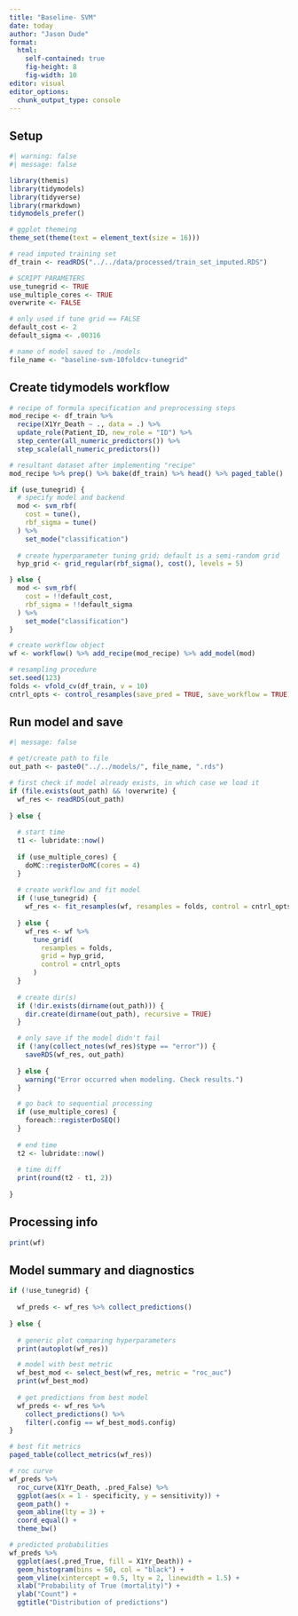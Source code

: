 ```yaml
---
title: "Baseline- SVM"
date: today
author: "Jason Dude"
format: 
  html:
    self-contained: true
    fig-height: 8
    fig-width: 10
editor: visual
editor_options: 
  chunk_output_type: console
---
```


## Setup

```r
#| warning: false
#| message: false

library(themis)
library(tidymodels)
library(tidyverse)
library(rmarkdown)
tidymodels_prefer()

# ggplot themeing
theme_set(theme(text = element_text(size = 16)))

# read imputed training set
df_train <- readRDS("../../data/processed/train_set_imputed.RDS")
```

```r
# SCRIPT PARAMETERS
use_tunegrid <- TRUE
use_multiple_cores <- TRUE
overwrite <- FALSE

# only used if tune grid == FALSE
default_cost <- 2
default_sigma <- .00316

# name of model saved to ./models
file_name <- "baseline-svm-10foldcv-tunegrid"
```

## Create tidymodels workflow

```r
# recipe of formula specification and preprocessing steps
mod_recipe <- df_train %>% 
  recipe(X1Yr_Death ~ ., data = .) %>% 
  update_role(Patient_ID, new_role = "ID") %>% 
  step_center(all_numeric_predictors()) %>% 
  step_scale(all_numeric_predictors())
```

```r
# resultant dataset after implementing "recipe"
mod_recipe %>% prep() %>% bake(df_train) %>% head() %>% paged_table()
```

```r
if (use_tunegrid) {
  # specify model and backend
  mod <- svm_rbf(
    cost = tune(),
    rbf_sigma = tune()
  ) %>% 
    set_mode("classification")
  
  # create hyperparameter tuning grid; default is a semi-random grid
  hyp_grid <- grid_regular(rbf_sigma(), cost(), levels = 5)

} else {
  mod <- svm_rbf(
    cost = !!default_cost,
    rbf_sigma = !!default_sigma
  ) %>% 
    set_mode("classification")
}

# create workflow object
wf <- workflow() %>% add_recipe(mod_recipe) %>% add_model(mod)
```

```r
# resampling procedure
set.seed(123)
folds <- vfold_cv(df_train, v = 10)
cntrl_opts <- control_resamples(save_pred = TRUE, save_workflow = TRUE) 
```

## Run model and save

```r
#| message: false

# get/create path to file
out_path <- paste0("../../models/", file_name, ".rds")

# first check if model already exists, in which case we load it
if (file.exists(out_path) && !overwrite) {
  wf_res <- readRDS(out_path)
  
} else {
  
  # start time
  t1 <- lubridate::now()
  
  if (use_multiple_cores) {
    doMC::registerDoMC(cores = 4) 
  }
  
  # create workflow and fit model
  if (!use_tunegrid) {
    wf_res <- fit_resamples(wf, resamples = folds, control = cntrl_opts)
    
  } else {
    wf_res <- wf %>% 
      tune_grid(
        resamples = folds,
        grid = hyp_grid,
        control = cntrl_opts
      )
  }
  
  # create dir(s)
  if (!dir.exists(dirname(out_path))) {
    dir.create(dirname(out_path), recursive = TRUE)
  }

  # only save if the model didn't fail
  if (!any(collect_notes(wf_res)$type == "error")) {
    saveRDS(wf_res, out_path) 
    
  } else {
    warning("Error occurred when modeling. Check results.") 
  }

  # go back to sequential processing
  if (use_multiple_cores) {
    foreach::registerDoSEQ() 
  }
  
  # end time
  t2 <- lubridate::now()
  
  # time diff
  print(round(t2 - t1, 2))
  
}
```

## Processing info

```r
print(wf)
```

## Model summary and diagnostics

```r
if (!use_tunegrid) {
  
  wf_preds <- wf_res %>% collect_predictions()
  
} else {
  
  # generic plot comparing hyperparameters
  print(autoplot(wf_res))  

  # model with best metric
  wf_best_mod <- select_best(wf_res, metric = "roc_auc")
  print(wf_best_mod)
  
  # get predictions from best model
  wf_preds <- wf_res %>% 
    collect_predictions() %>% 
    filter(.config == wf_best_mod$.config)
}
```

```r
# best fit metrics
paged_table(collect_metrics(wf_res))

# roc curve
wf_preds %>% 
  roc_curve(X1Yr_Death, .pred_False) %>%
  ggplot(aes(x = 1 - specificity, y = sensitivity)) +
  geom_path() +
  geom_abline(lty = 3) +
  coord_equal() +
  theme_bw()

# predicted probabilities
wf_preds %>% 
  ggplot(aes(.pred_True, fill = X1Yr_Death)) +
  geom_histogram(bins = 50, col = "black") +
  geom_vline(xintercept = 0.5, lty = 2, linewidth = 1.5) +
  xlab("Probability of True (mortality)") +
  ylab("Count") +
  ggtitle("Distribution of predictions")
```
